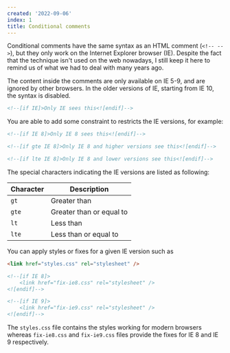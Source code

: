 ```yaml
---
created: '2022-09-06'
index: 1
title: Conditional comments
---
```


Conditional comments have the same syntax as an HTML comment (`<!-- -->`), but they only work on the Internet Explorer browser (IE).
Despite the fact that the technique isn't used on the web nowadays, I still keep it here to remind us of what we had to deal with many years ago.

The content inside the comments are only available on IE 5-9, and are ignored by other browsers. In the older versions of IE, starting from IE 10, the syntax is disabled.

```html
<!--[if IE]>Only IE sees this<![endif]-->
```

You are able to add some constraint to restricts the IE versions, for example:

```html
<!--[if IE 8]>Only IE 8 sees this<![endif]-->

<!--[if gte IE 8]>Only IE 8 and higher versions see this<![endif]-->

<!--[if lte IE 8]>Only IE 8 and lower versions see this<![endif]-->
```

The special characters indicating the IE versions are listed as following:

| Character | Description              |
| --------- | ------------------------ |
| `gt`      | Greater than             |
| `gte`     | Greater than or equal to |
| `lt`      | Less than                |
| `lte`     | Less than or equal to    |

You can apply styles or fixes for a given IE version such as

```html
<link href="styles.css" rel="stylesheet" />

<!--[if IE 8]>
    <link href="fix-ie8.css" rel="stylesheet" />
<![endif]-->

<!--[if IE 9]>
    <link href="fix-ie9.css" rel="stylesheet" />
<![endif]-->
```

The `styles.css` file contains the styles working for modern browsers whereas `fix-ie8.css` and `fix-ie9.css` files provide the fixes for IE 8 and IE 9 respectively.
